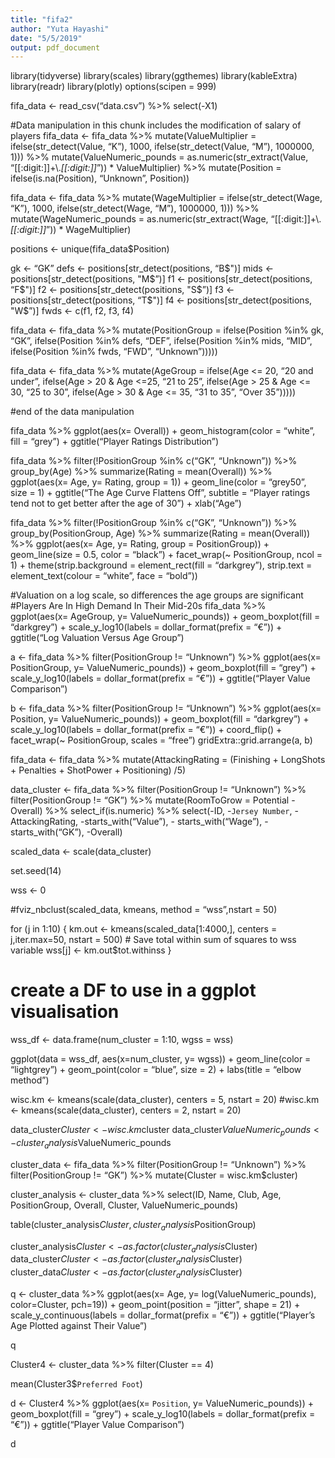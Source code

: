```yaml
---
title: "fifa2"
author: "Yuta Hayashi"
date: "5/5/2019"
output: pdf_document
---
```




library(tidyverse)
library(scales)
library(ggthemes)
library(kableExtra)
library(readr)
library(plotly)
options(scipen = 999)


fifa_data <- read_csv("data.csv") %>% select(-X1)




#Data manipulation in this chunk includes the modification of salary of players
fifa_data <- fifa_data %>%
  mutate(ValueMultiplier = ifelse(str_detect(Value, "K"), 1000, ifelse(str_detect(Value, "M"), 1000000, 1))) %>%
  mutate(ValueNumeric_pounds = as.numeric(str_extract(Value, "[[:digit:]]+\\.*[[:digit:]]*")) * ValueMultiplier) %>%
  mutate(Position = ifelse(is.na(Position), "Unknown", Position))

fifa_data <- fifa_data %>%
  mutate(WageMultiplier = ifelse(str_detect(Wage, "K"), 1000, ifelse(str_detect(Wage, "M"), 1000000, 1))) %>%
  mutate(WageNumeric_pounds = as.numeric(str_extract(Wage, "[[:digit:]]+\\.*[[:digit:]]*")) * WageMultiplier)


positions <- unique(fifa_data$Position)

gk <- "GK"
defs <- positions[str_detect(positions, "B$")]
mids <- positions[str_detect(positions, "M$")]
f1 <- positions[str_detect(positions, "F$")]
f2 <- positions[str_detect(positions, "S$")]
f3 <- positions[str_detect(positions, "T$")]
f4 <- positions[str_detect(positions, "W$")]
fwds <- c(f1, f2, f3, f4)

fifa_data <- fifa_data %>% 
  mutate(PositionGroup = ifelse(Position %in% gk, "GK", ifelse(Position %in% defs, "DEF", ifelse(Position %in% mids, "MID", ifelse(Position %in% fwds, "FWD", "Unknown")))))

fifa_data <- fifa_data %>%
  mutate(AgeGroup = ifelse(Age <= 20, "20 and under", ifelse(Age > 20 & Age <=25, "21 to 25", ifelse(Age > 25 & Age <= 30, "25 to 30", ifelse(Age > 30 & Age <= 35, "31 to 35", "Over 35")))))


#end of the data manipulation



fifa_data %>%
  ggplot(aes(x= Overall)) +
  geom_histogram(color = "white", fill = "grey") +
  ggtitle("Player Ratings Distribution") 



fifa_data %>%
  filter(!PositionGroup %in% c("GK", "Unknown")) %>%
  group_by(Age) %>%
  summarize(Rating = mean(Overall)) %>%
  ggplot(aes(x= Age, y= Rating, group = 1)) +
  geom_line(color = "grey50", size = 1) +
  ggtitle("The Age Curve Flattens Off", subtitle = "Player ratings tend not to get better after the age of 30") +
  xlab("Age") 




fifa_data %>%
  filter(!PositionGroup %in% c("GK", "Unknown")) %>%
  group_by(PositionGroup, Age) %>%
  summarize(Rating = mean(Overall)) %>%
  ggplot(aes(x= Age, y= Rating, group = PositionGroup)) +
  geom_line(size = 0.5, color = "black") +
  facet_wrap(~ PositionGroup, ncol = 1) +
  theme(strip.background = element_rect(fill = "darkgrey"), strip.text = element_text(colour = "white", face = "bold"))




#Valuation on a log scale, so differences \nbetween the age groups are significant
#Players Are In High Demand In Their Mid-20s
fifa_data %>%
  ggplot(aes(x= AgeGroup, y= ValueNumeric_pounds)) +
  geom_boxplot(fill = "darkgrey") +
  scale_y_log10(labels = dollar_format(prefix = "€")) +
  ggtitle("Log Valuation Versus Age Group") 



a <- fifa_data %>%
  filter(PositionGroup != "Unknown") %>%
  ggplot(aes(x= PositionGroup, y= ValueNumeric_pounds)) +
  geom_boxplot(fill = "grey") +
  scale_y_log10(labels = dollar_format(prefix = "€")) +
  ggtitle("Player Value Comparison")


b <- fifa_data %>%
  filter(PositionGroup != "Unknown") %>%
  ggplot(aes(x= Position, y= ValueNumeric_pounds)) +
  geom_boxplot(fill = "darkgrey") +
  scale_y_log10(labels = dollar_format(prefix = "€")) +
  coord_flip() +
  facet_wrap(~ PositionGroup, scales = "free") 
gridExtra::grid.arrange(a, b)



fifa_data <- fifa_data  %>%
  mutate(AttackingRating = (Finishing + LongShots + Penalties + ShotPower + Positioning) /5)

data_cluster <- fifa_data %>%
  filter(PositionGroup != "Unknown") %>%
  filter(PositionGroup != "GK") %>%
  mutate(RoomToGrow = Potential - Overall) %>%
  select_if(is.numeric) %>%
  select(-ID, -`Jersey Number`, -AttackingRating, -starts_with("Value"), - starts_with("Wage"), -starts_with("GK"), -Overall)

scaled_data <- scale(data_cluster)





set.seed(14)

wss <- 0


#fviz_nbclust(scaled_data, kmeans, method = "wss",nstart = 50)

for (j in 1:10) {
  km.out <- kmeans(scaled_data[1:4000,], centers = j,iter.max=50, nstart = 500)
# Save total within sum of squares to wss variable
  wss[j] <- km.out$tot.withinss
}

# create a DF to use in a ggplot visualisation
wss_df <- data.frame(num_cluster = 1:10, wgss = wss)

ggplot(data = wss_df, aes(x=num_cluster, y= wgss)) + 
  geom_line(color = "lightgrey") + 
  geom_point(color = "blue", size = 2) +
  labs(title = "elbow method")




wisc.km <- kmeans(scale(data_cluster), centers = 5, nstart = 20)
#wisc.km <- kmeans(scale(data_cluster), centers = 2, nstart = 20)

data_cluster$Cluster <- wisc.km$cluster
data_cluster$ValueNumeric_pounds <- cluster_analysis$ValueNumeric_pounds

cluster_data <- fifa_data %>%
  filter(PositionGroup != "Unknown") %>%
  filter(PositionGroup != "GK") %>%
  mutate(Cluster = wisc.km$cluster)

cluster_analysis <- cluster_data %>%
  select(ID, Name, Club, Age, PositionGroup, Overall, Cluster, ValueNumeric_pounds)

table(cluster_analysis$Cluster, cluster_analysis$PositionGroup)





cluster_analysis$Cluster <- as.factor(cluster_analysis$Cluster)
data_cluster$Cluster <- as.factor(cluster_analysis$Cluster)
cluster_data$Cluster <- as.factor(cluster_analysis$Cluster)

q  <- cluster_data %>%
ggplot(aes(x= Age, y= log(ValueNumeric_pounds), color=Cluster, pch=19)) +
  geom_point(position = "jitter", shape = 21) +
  scale_y_continuous(labels = dollar_format(prefix = "€")) +
  ggtitle("Player's Age Plotted against Their Value") 

q

Cluster4 <- cluster_data %>% filter(Cluster == 4)

mean(Cluster3$`Preferred Foot`)

d <- Cluster4 %>%
  ggplot(aes(x= `Position`, y= ValueNumeric_pounds)) +
  geom_boxplot(fill = "grey") +
  scale_y_log10(labels = dollar_format(prefix = "€")) +
  ggtitle("Player Value Comparison")

d











